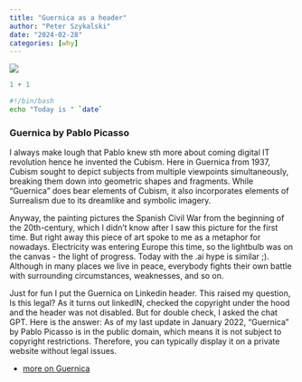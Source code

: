 ```yaml
---
title: "Guernica as a header"
author: "Peter Szykalski"
date: "2024-02-28"
categories: [why]
---
```


![](Pablo_Guernica.jpg)

```r
1 + 1 
```

```bash
#!/bin/bash
echo "Today is " `date`
```

### Guernica by Pablo Picasso
I always make lough that Pablo knew sth more about coming digital IT revolution hence he invented the Cubism. Here in Guernica from 1937, Cubism sought to depict subjects from multiple viewpoints simultaneously, breaking them down into geometric shapes and fragments. While "Guernica" does bear elements of Cubism, it also incorporates elements of Surrealism due to its dreamlike and symbolic imagery.

Anyway, the painting pictures the Spanish Civil War from the beginning of the 20th-century, which I didn't know after I saw this picture for the first time. But right away this piece of art spoke to me as a metaphor for nowadays. Electricity was entering Europe this time, so the lightbulb was on the canvas - the light of progress. Today with the .ai hype is similar ;). Although in many places we live in peace, everybody fights their own battle with surrounding circumstances, weaknesses, and so on. 

Just for fun I put the Guernica on Linkedin header. This raised my question, Is this legal? As it turns out linkedIN, checked the copyright under the hood and the header was not disabled. But for double check, I asked the chat GPT. Here is the answer:
As of my last update in January 2022, "Guernica" by Pablo Picasso is in the public domain, which means it is not subject to copyright restrictions. Therefore, you can typically display it on a private website without legal issues.


:::{.callout-tip}
* [more on Guernica](https://www.pablopicasso.org/guernica.jsp)
:::
